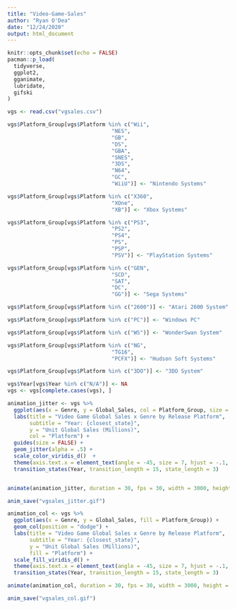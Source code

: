 ```yaml
---
title: "Video-Game-Sales"
author: "Ryan O'Dea"
date: "12/24/2020"
output: html_document
---
```


```r
knitr::opts_chunk$set(echo = FALSE)
pacman::p_load(
  tidyverse,
  ggplot2,
  gganimate,
  lubridate,
  gifski
)
```

```r
vgs <- read.csv("vgsales.csv")

vgs$Platform_Group[vgs$Platform %in% c("Wii",
                                 "NES",
                                 "GB",
                                 "DS",
                                 "GBA",
                                 "SNES",
                                 "3DS",
                                 "N64",
                                 "GC",
                                 "WiiU")] <- "Nintendo Systems"

vgs$Platform_Group[vgs$Platform %in% c("X360",
                                 "XOne",
                                 "XB")] <- "Xbox Systems"

vgs$Platform_Group[vgs$Platform %in% c("PS3",
                                 "PS2",
                                 "PS4",
                                 "PS",
                                 "PSP",
                                 "PSV")] <- "PlayStation Systems"

vgs$Platform_Group[vgs$Platform %in% c("GEN",
                                 "SCD",
                                 "SAT",
                                 "DC",
                                 "GG")] <- "Sega Systems"

vgs$Platform_Group[vgs$Platform %in% c("2600")] <- "Atari 2600 System"

vgs$Platform_Group[vgs$Platform %in% c("PC")] <- "Windows PC"

vgs$Platform_Group[vgs$Platform %in% c("WS")] <- "WonderSwan System"

vgs$Platform_Group[vgs$Platform %in% c("NG",
                                 "TG16",
                                 "PCFX")] <- "Hudson Soft Systems"

vgs$Platform_Group[vgs$Platform %in% c("3DO")] <- "3DO System"

vgs$Year[vgs$Year %in% c("N/A")] <- NA
vgs <- vgs[complete.cases(vgs), ]

```

```r
animation_jitter <- vgs %>%
  ggplot(aes(x = Genre, y = Global_Sales, col = Platform_Group, size = Global_Sales, group = Platform_Group, frame = Year)) +
  labs(title = "Video Game Global Sales x Genre by Release Platform",
       subtitle = "Year: {closest_state}",
       y = "Unit Global Sales (Millions)",
       col = "Platform") + 
  guides(size = FALSE) +
  geom_jitter(alpha = .5) + 
  scale_color_viridis_d()  + 
  theme(axis.text.x = element_text(angle = -45, size = 7, hjust = -.1, vjust = .2)) + 
  transition_states(Year, transition_length = 15, state_length = 3)


animate(animation_jitter, duration = 30, fps = 30, width = 3000, height = 2000, res = 300, renderer = gifski_renderer())

anim_save("vgsales_jitter.gif")
```

```r
animation_col <- vgs %>%
  ggplot(aes(x = Genre, y = Global_Sales, fill = Platform_Group)) + 
  geom_col(position = "dodge") +
  labs(title = "Video Game Global Sales x Genre by Release Platform",
       subtitle = "Year: {closest_state}",
       y = "Unit Global Sales (Millions)",
       fill = "Platform") + 
  scale_fill_viridis_d() + 
  theme(axis.text.x = element_text(angle = -45, size = 7, hjust = -.1, vjust = .2)) + 
  transition_states(Year, transition_length = 15, state_length = 3)

animate(animation_col, duration = 30, fps = 30, width = 3000, height = 2000, res = 300, renderer = gifski_renderer())

anim_save("vgsales_col.gif")
```

